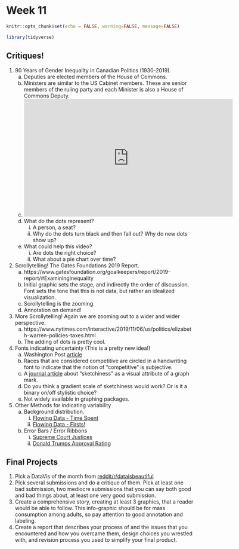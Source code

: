 # Week 11

```r
knitr::opts_chunk$set(echo = FALSE, warning=FALSE, message=FALSE)
```
```r
library(tidyverse)
```

## Critiques!

1. 90 Years of Gender Inequality in Canadian Politics (1930-2019). 
    a) Deputies are elected members of the House of Commons.
    b) Ministers are similar to the US Cabinet members. These are senior members of the ruling party and each Minister is also a House of Commons Deputy.
    c) <iframe width="560" height="315" src="https://www.youtube.com/embed/NFLNhMsbvw4" frameborder="0" allow="accelerometer; autoplay; encrypted-media; gyroscope; picture-in-picture" allowfullscreen></iframe>
    d) What do the dots represent? 
        i) A person, a seat? 
        ii) Why do the dots turn black and then fall out? Why do new dots show up?
    e) What could help this video? 
        i) Are dots the right choice? 
        ii) What about a pie chart over time?
        
2. Scrollytelling! The Gates Foundations 2019 Report.
    a) https://www.gatesfoundation.org/goalkeepers/report/2019-report/#ExaminingInequality
    b) Initial graphic sets the stage, and indirectly the order of discussion. Font sets the tone that this is not data, but rather an idealized visualization.
    c) Scrollytelling is the zooming.
    d) Annotation on demand!
    
3. More Scrollytelling!  Again we are zooming out to a wider and wider perspective.
    a) https://www.nytimes.com/interactive/2019/11/06/us/politics/elizabeth-warren-policies-taxes.html
    b) The adding of dots is pretty cool.
    
3. Fonts indicating uncertainty (This is a pretty new idea!)
    a) Washington Post [article](https://www.washingtonpost.com/graphics/politics/trifecta/)
    b) Races that are considered competitive are circled in a handwriting font to indicate that the notion of "competitive" is subjective.
    c) A [journal article](https://tobias.isenberg.cc/personal/papers/Wood_2012_SRI.pdf) about "sketchiness" as a visual attribute of a graph mark.
    d) Do you think a gradient scale of sketchiness would work? Or is it a binary on/off stylistic choice?
    e) Not widely available in graphing packages.

4. Other Methods for indicating variability
    a) Background distribution. 
        i) [Flowing Data - Time Spent](https://flowingdata.com/2016/12/06/how-people-like-you-spend-their-time/)
        ii) [Flowing Data - Firsts!](https://flowingdata.com/2017/02/23/the-first-time/)
    b) Error Bars / Error Ribbons
        i) [Supreme Court Justices](https://i.redd.it/tbkdkwgxgmy31.png)
        ii) [Donald Trumps Approval Rating](https://projects.fivethirtyeight.com/trump-approval-ratings/?ex_cid=rrpromo)


## Final Projects

1. Pick a DataVis of the month from [reddit/r/dataisbeautiful](https://www.reddit.com/r/dataisbeautiful/search?q=author%3AAutoModerator+title%3A%22Battle+for+the+month+of%22&sort=new&restrict_sr=on) 
2. Pick several submissions and do a critique of them.  Pick at least one bad submission, two mediocre submissions that you can say both good and bad things about, at least one very good submission. 
3. Create a comprehensive story, creating at least 3 graphics, that a reader would be able to follow. This info-graphic should be for mass consumption among adults, so pay attention to good annotation and labeling.
4. Create a report that describes your process of and the issues that you encountered and how you overcame them, design choices you wrestled with, and revision process you used to simplify your final product.


